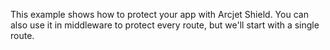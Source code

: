 
This example shows how to protect your app with Arcjet Shield. You can also use
it in middleware to protect every route, but we'll start with a single route.

<SelectableContent client:load syncKey="language" frameworkSwitcher>
<div slot="TS (App)" slotIdx="1">

<Code
  code={Step3AppTS}
  lang="ts"
  title="/app/api/arcjet/route.ts"
/>
</div>
<div slot="TS (Pages)" slotIdx="2">

<Code
  code={Step3PagesTS}
  lang="ts"
  title="/pages/api/hello.ts"
/>
</div>
<div slot="JS (App)" slotIdx="3">

<Code
  code={Step3AppJS}
  lang="js"
  title="/app/api/arcjet/route.js"
/>
</div>
<div slot="JS (Pages)" slotIdx="4">

<Code
  code={Step3PagesJS}
  lang="js"
  title="/pages/api/hello.js"
/>
</div>
</SelectableContent>
